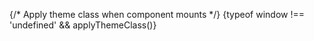 
<Meta title="Documentation/Changelog" />

{/* Apply theme class when component mounts */}
{typeof window !== 'undefined' && applyThemeClass()}

<ChangelogView />

<style>
  {`
  /* Theme transition styles */
  .theme-transition,
  .theme-transition *,
  .theme-transition *:before,
  .theme-transition *:after {
    transition: all 0.3s ease-in-out !important;
    transition-delay: 0 !important;
  }

  .sb-container {
    margin-bottom: 48px;
  }

  .sb-section {
    width: 100%;
  }

  .sb-section-title {
    margin-bottom: 32px;
  }

  .sb-section-subtitle {
    margin: 32px 0 16px 0;
  }

  .sb-changelog {
    margin-top: 24px;
  }

  .sb-version-types {
    display: grid;
    grid-template-columns: repeat(3, 1fr);
    gap: 20px;
    margin-top: 16px;
  }

  .sb-version-select {
    margin: 24px 0;
  }

  @media screen and (max-width: 768px) {
    .sb-version-types {
      grid-template-columns: 1fr;
    }
  }
`}
</style>
